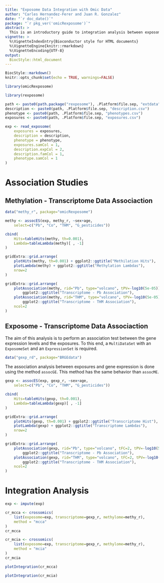 ```yaml
---
title: "Exposome Data Integration with Omic Data"
author: "Carles Hernandez-Ferer and Juan R. Gonzalez"
date: "`r doc_date()`"
package: "`r pkg_ver('omicRexposome')`"
abstract: >
  This is an introductory guide to integration analysis between exposome and omics data with R package omicRexposome. The document ilustrates two types of analysis: 1) Association analysis, that are performed between exposome and a single omic data-set; and 2) Integration analysis where multiple data-sets, including exposome data, are analysed at the same time.
vignette: >
  %\VignetteIndexEntry{Bioconductor style for HTML documents}
  %\VignetteEngine{knitr::rmarkdown}
  %\VignetteEncoding{UTF-8}
output: 
  BiocStyle::html_document
---
```


```r
BiocStyle::markdown()
knitr::opts_chunk$set(echo = TRUE, warnings=FALSE)
```

```r
library(omicRexposome)
```

```r
library(rexposome)

path <- paste0(path.package("rexposome"), .Platform$file.sep, "extdata")
description <- paste0(path, .Platform$file.sep, "description.csv")
phenotype <- paste0(path, .Platform$file.sep, "phenotypes.csv")
exposures <- paste0(path, .Platform$file.sep, "exposures.csv")

exp <- read_exposome(
    exposures = exposures, 
    description = description, 
    phenotype = phenotype,
    exposures.samCol = 1, 
    description.expCol = 2, 
    description.famCol = 1, 
    phenotype.samCol = 1
)
```

# Association Studies

## Methylation - Transcriptome Data Associaction

```r
data("methy_r", package="omicRexposome")
```

```r
methy <- assocES(exp, methy_r, ~sex+age, 
    select=c("Pb", "Co", "THM", "G_pesticides"))
```

```r
cbind(
    Hits=tableHits(methy, th=0.001),
    Lambda=tableLambda(methy)[ , -1]
)
```

```r
gridExtra::grid.arrange(
    plotHits(methy, th=0.001) + ggplot2::ggtitle("Methilation Hits"),
    plotLambda(methy) + ggplot2::ggtitle("Methylation Lambdas"),
    nrow=2
)
```

```r
gridExtra::grid.arrange(
    plotAssociation(methy, rid="Pb", type="volcano", tPV=-log10(5e-05)) + 
        ggplot2::ggtitle("Transcriptome - Pb Association"),
    plotAssociation(methy, rid="THM", type="volcano", tPV=-log10(5e-05)) + 
        ggplot2::ggtitle("Transcriptome - THM Association"),
    ncol=2
)
```

## Exposome - Transcriptome Data Associaction

The aim of this analysis is to perform an association test between the gene expression levels and the exposures. To this end, a `MultiDataSet` with an `ExposomeSet` and an `ExpressionSet` is required.

```r
data("gexp_rd", package="BRGEdata")
```

The association analysis between exposures and gene expression is done using the method `assocGE`. This method has the same behavior than `assocME`.

```r
gexp <- assocES(exp, gexp_r, ~sex+age, 
    select=c("Pb", "Co", "THM", "G_pesticides"))
```

```r
cbind(
    Hits=tableHits(gexp, th=0.001),
    Lambda=tableLambda(gexp)[ , -1]
)
```

```r
gridExtra::grid.arrange(
    plotHits(gexp, th=0.001) + ggplot2::ggtitle("Transcriptome Hist"),
    plotLambda(gexp) + ggplot2::ggtitle("Transcriptome Lambdas"),
    nrow=2
)
```

```r
gridExtra::grid.arrange(
    plotAssociation(gexp, rid="Pb", type="volcano", tFC=2, tPV=-log10(5e-05)) + 
        ggplot2::ggtitle("Transcriptome - Pb Association"),
    plotAssociation(gexp, rid="THM", type="volcano", tFC=2, tPV=-log10(5e-05)) + 
        ggplot2::ggtitle("Transcriptome - THM Association"),
    ncol=2
)
```

# Integration Analysis

```r
exp <- impute(exp)
```

```r
cr_mcca <- crossomics(
    list(exposome=exp, transcriptome=gexp_r, methylome=methy_r), 
    method = "mcca"
)
cr_mcca
```

```r
cr_mcia <- crossomics(
    list(exposome=exp, transcriptome=gexp_r, methylome=methy_r), 
    method = "mcia"
)
cr_mcia
```

```r
plotIntegration(cr_mcca)
```

```r
plotIntegration(cr_mcia)
```
